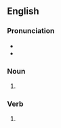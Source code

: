 ==English==

===Pronunciation===
* {{IPA|/lʌvz/|lang=en}}
* {{audio|en-us-loves.ogg|Audio (US)|lang=en}}

===Noun===
{{head|en|noun plural form}}

# {{plural of|luv|lang=en}}

===Verb===
{{head|en|verb form}}

# {{en-third-person singular of|luv}}
